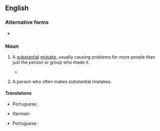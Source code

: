 {{also|screw-up|screw up}}

==English==

===Alternative forms===
* {{l|en|screw-up}}

===Noun===
{{en-noun}}

# {{lb|en|colloquial}} A [[substantial]] [[mistake]], usually causing problems for more people than just the person or group who made it.
#* {{quote-book
|year=1977
|author=John Osborne
|title=White House watch: the Ford years‎
|page=147
|passage=The Ford administration emerged in better shape than it deserved from the fantastic '''screw-up''' that preceded the release of the Rockefeller...}}
# {{lb|en|colloquial}} A person who often makes substantial mistakes.

====Translations====
{{trans-top|substantial mistake}}
{{trans-mid}}
* Portuguese: {{t+|pt|vacilo|m}}
{{trans-bottom}}

{{trans-top|person who often makes substantial mistakes}}
* German: {{t+|de|Versager|m}}
{{trans-mid}}
* Portuguese: {{t+|pt|vacilão|m}}
{{trans-bottom}}
